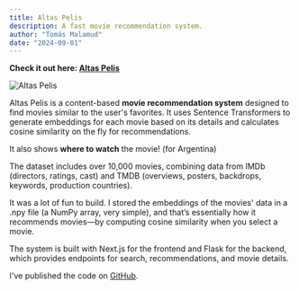 ```yaml
---
title: Altas Pelis
description: A fast movie recommendation system.
author: "Tomás Malamud"
date: "2024-09-01"
---
```


**Check it out here: [Altas Pelis](https://altaspelis.com/)**

![Altas Pelis](/altaspelis.png)

Altas Pelis is a content-based **movie recommendation system** designed to find movies similar to the user's favorites. It uses Sentence Transformers to generate embeddings for each movie based on its details and calculates cosine similarity on the fly for recommendations.

It also shows **where to watch** the movie! (for Argentina)

The dataset includes over 10,000 movies, combining data from IMDb (directors, ratings, cast) and TMDB (overviews, posters, backdrops, keywords, production countries).

It was a lot of fun to build. I stored the embeddings of the movies' data in a .npy file (a NumPy array, very simple), and that’s essentially how it recommends movies—by computing cosine similarity when you select a movie.

The system is built with Next.js for the frontend and Flask for the backend, which provides endpoints for search, recommendations, and movie details.

I've published the code on [GitHub](https://github.com/TomiMalamud/altaspelis).